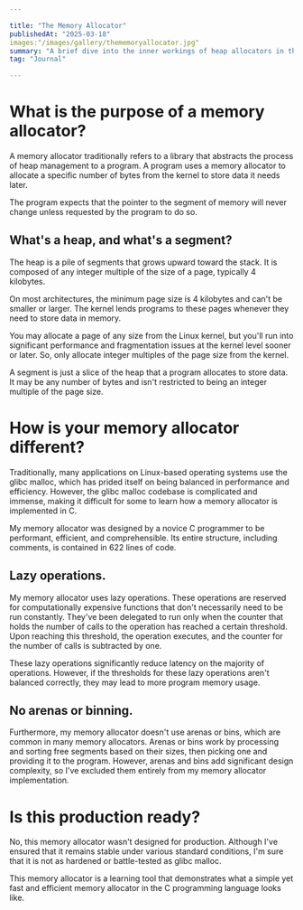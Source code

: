 ```yaml
---

title: "The Memory Allocator"
publishedAt: "2025-03-18"
images:"/images/gallery/thememoryallocator.jpg"
summary: "A brief dive into the inner workings of heap allocators in the C programming language."
tag: "Journal"

---
```


# What is the purpose of a memory allocator?
A memory allocator traditionally refers to a library that abstracts the process of heap management to a program. A program uses a memory allocator to allocate a specific number of bytes from the kernel to store data it needs later.

The program expects that the pointer to the segment of memory will never change unless requested by the program to do so.

## What's a heap, and what's a segment?
The heap is a pile of segments that grows upward toward the stack. It is composed of any integer multiple of the size of a page, typically 4 kilobytes.

On most architectures, the minimum page size is 4 kilobytes and can't be smaller or larger. The kernel lends programs to these pages whenever they need to store data in memory.

You may allocate a page of any size from the Linux kernel, but you'll run into significant performance and fragmentation issues at the kernel level sooner or later. So, only allocate integer multiples of the page size from the kernel.

A segment is just a slice of the heap that a program allocates to store data. It may be any number of bytes and isn't restricted to being an integer multiple of the page size.

# How is your memory allocator different?
Traditionally, many applications on Linux-based operating systems use the glibc malloc, which has prided itself on being balanced in performance and efficiency. However, the glibc malloc codebase is complicated and immense, making it difficult for some to learn how a memory allocator is implemented in C.

My memory allocator was designed by a novice C programmer to be performant, efficient, and comprehensible. Its entire structure, including comments, is contained in 622 lines of code.

## Lazy operations.
My memory allocator uses lazy operations. These operations are reserved for computationally expensive functions that don't necessarily need to be run constantly. They've been delegated to run only when the counter that holds the number of calls to the operation has reached a certain threshold. Upon reaching this threshold, the operation executes, and the counter for the number of calls is subtracted by one.

These lazy operations significantly reduce latency on the majority of operations. However, if the thresholds for these lazy operations aren't balanced correctly, they may lead to more program memory usage.

## No arenas or binning.
Furthermore, my memory allocator doesn't use arenas or bins, which are common in many memory allocators. Arenas or bins work by processing and sorting free segments based on their sizes, then picking one and providing it to the program. However, arenas and bins add significant design complexity, so I've excluded them entirely from my memory allocator implementation.

# Is this production ready?
No, this memory allocator wasn't designed for production. Although I've ensured that it remains stable under various standard conditions, I'm sure that it is not as hardened or battle-tested as glibc malloc.

This memory allocator is a learning tool that demonstrates what a simple yet fast and efficient memory allocator in the C programming language looks like.